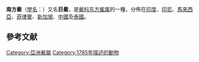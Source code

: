 {{Speciesbox
| name = 南方鱟
|image=Haeckel-Tachypleus gigas-1024.jpg
| status = DD
| status_system = IUCN2.3
| status_ref = <ref>{{IUCN2007|assessors=World Conservation Monitoring Centre|year=1996|id=21308|title=Tachypleus gigas|downloaded=2007-08-10}}</ref>
| taxon= Tachypleus gigas
| authority = (Müller, 1785)
}}

'''南方鱟'''（[[學名|學名]]：{{lang|la|''Tachypleus gigas''}}）又名'''巨鱟'''，是[[鱟科|鱟科]][[东方鲎属|东方鲎属]]的一種，分佈在[[印度|印度]]、[[印尼|印尼]]、[[馬來西亞|馬來西亞]]、[[菲律賓|菲律賓]]、[[新加坡|新加坡]]、[[中國|中國]]及[[泰國|泰國]]。

==參考文献==
{{wikispecies|Tachypleus gigas}}
{{reflist}}
{{Taxonbar|from=Q1313858}}

[[Category:亞洲鱟屬|Category:亞洲鱟屬]]
[[Category:1785年描述的動物|Category:1785年描述的動物]]
